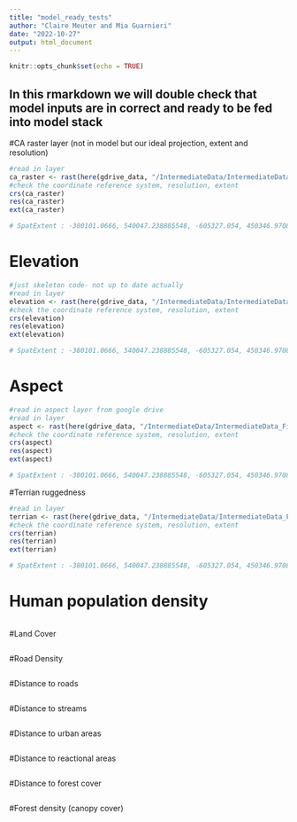 ```yaml
---
title: "model_ready_tests"
author: "Claire Meuter and Mia Guarnieri"
date: "2022-10-27"
output: html_document
---
```


```r
knitr::opts_chunk$set(echo = TRUE)
```

## In this rmarkdown we will double check that model inputs are in correct and ready to be fed into model stack 

#CA raster layer (not in model but our ideal projection, extent and resolution)
```r
#read in layer 
ca_raster <- rast(here(gdrive_data, "/IntermediateData/IntermediateData_Files/CARaster_Tiger_Formatted/formattedcaraster.tif"))
#check the coordinate reference system, resolution, extent 
crs(ca_raster)
res(ca_raster)
ext(ca_raster)

# SpatExtent : -380101.0666, 540047.238885548, -605327.054, 450346.970898149 (xmin, xmax, ymin, ymax)
```


# Elevation
```r
#just skeleton code- not up to date actually 
#read in layer 
elevation <- rast(here(gdrive_data, "/IntermediateData/IntermediateData_Files/CARaster_Tiger_Formatted/formattedcaraster.tif"))
#check the coordinate reference system, resolution, extent 
crs(elevation)
res(elevation)
ext(elevation)

# SpatExtent : -380101.0666, 540047.238885548, -605327.054, 450346.970898149 (xmin, xmax, ymin, ymax)
```

# Aspect
```r
#read in aspect layer from google drive 
#read in layer 
aspect <- rast(here(gdrive_data, "/IntermediateData/IntermediateData_Files/aspect/aspect.tif"))
#check the coordinate reference system, resolution, extent 
crs(aspect)
res(aspect)
ext(aspect)

# SpatExtent : -380101.0666, 540047.238885548, -605327.054, 450346.970898149 (xmin, xmax, ymin, ymax)
```

#Terrian ruggedness
```r
#read in layer 
terrian <- rast(here(gdrive_data, "/IntermediateData/IntermediateData_Files/terrain_ruggedness/terrain_ruggedness.tif"))
#check the coordinate reference system, resolution, extent 
crs(terrian)
res(terrian)
ext(terrian)

# SpatExtent : -380101.0666, 540047.238885548, -605327.054, 450346.970898149 (xmin, xmax, ymin, ymax)
```

# Human population density 
```r

```

#Land Cover
```r

```

#Road Density
```r

```

#Distance to roads
```r

```

#Distance to streams 
```r

```

#Distance to urban areas 
```r

```

#Distance to reactional areas 
```r

```

#Distance to forest cover 
```r

```

#Forest density (canopy cover) 
```r

```


